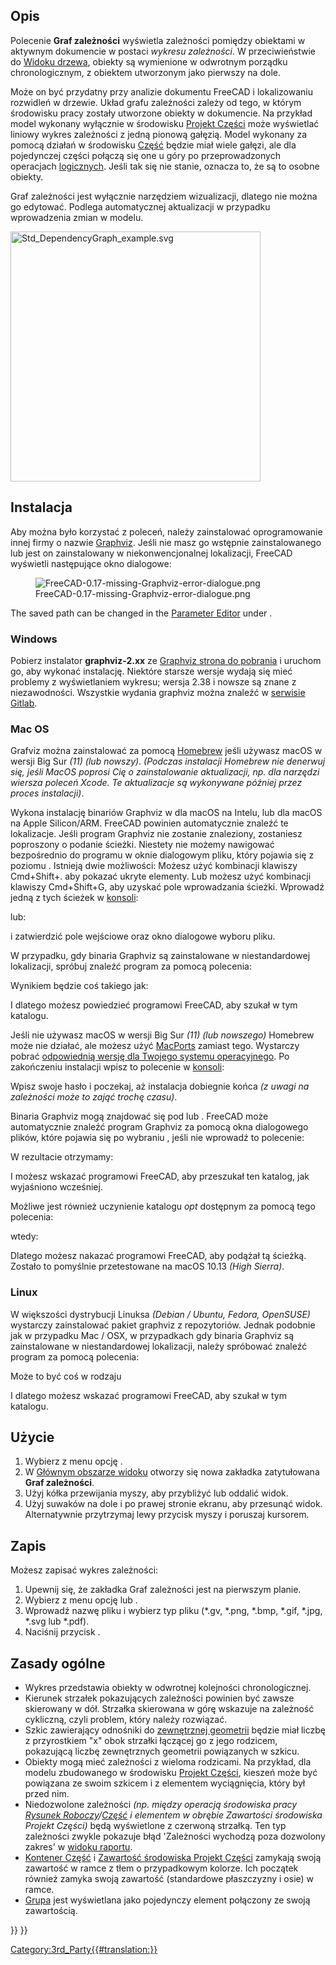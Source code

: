 <languages/>

{{Docnav/pl
|[[Std_SceneInspector/pl|Inspektor sceny]]
|[[Std_ExportDependencyGraph/pl|ExportDependencyGraph]]
|[[Std_Tools_Menu/pl|Std: Menu Przybory]]
|IconL=Std_SceneInspector.svg
|IconR=
|IconC=Freecad.svg
}}

{{GuiCommand/pl
|Name=Std DependencyGraph
|Name/pl=Std: Graf zależności
|MenuLocation=Przybory → Graf zależności ...
|Workbenches=wszystkie
|SeeAlso=[[Std_ExportDependencyGraph/pl|Std ExportDependencyGraph]]
}}

<span id="Description"></span>
==Opis==

Polecenie '''Graf zależności''' wyświetla zależności pomiędzy obiektami w aktywnym dokumencie w postaci ''wykresu zależności''. W przeciwieństwie do [[Tree_view/pl|Widoku drzewa]], obiekty są wymienione w odwrotnym porządku chronologicznym, z obiektem utworzonym jako pierwszy na dole.

Może on być przydatny przy analizie dokumentu FreeCAD i lokalizowaniu rozwidleń w drzewie. Układ grafu zależności zależy od tego, w którym środowisku pracy zostały utworzone obiekty w dokumencie. Na przykład model wykonany wyłącznie w środowisku [[PartDesign_Workbench/pl|Projekt Części]] może wyświetlać liniowy wykres zależności z jedną pionową gałęzią. Model wykonany za pomocą działań w środowisku [[Part_Workbench/pl|Część]] będzie miał wiele gałęzi, ale dla pojedynczej części połączą się one u góry po przeprowadzonych operacjach [[Part_Boolean/pl|logicznych]]. Jeśli tak się nie stanie, oznacza to, że są to osobne obiekty.

Graf zależności jest wyłącznie narzędziem wizualizacji, dlatego nie można go edytować. Podlega automatycznej aktualizacji w przypadku wprowadzenia zmian w modelu.

[[Image:Std_DependencyGraph_example.svg|400px]]
{{Caption|Przykład grafu zależności z korpusem Projekt Części po lewej stronie i obiektem utworzonym za pomocą operacji środowiska Część po prawej stronie.}}

<span id="Installation"></span>
==Instalacja== 

Aby można było korzystać z poleceń, należy zainstalować oprogramowanie innej firmy o nazwie [http://graphviz.org/ Graphviz]. Jeśli nie masz go wstępnie zainstalowanego lub jest on zainstalowany w niekonwencjonalnej lokalizacji, FreeCAD wyświetli następujące okno dialogowe:

[[File:FreeCAD-0.17-missing-Graphviz-error-dialogue.png]]

The saved path can be changed in the [[Std_DlgParameter|Parameter Editor]] under {{MenuCommand|BaseApp → Preferences → Paths → Graphviz}}.

===Windows=== 

Pobierz instalator '''graphviz-2.xx''' ze [https://graphviz.org/download/#windows Graphviz strona do pobrania] i uruchom go, aby wykonać instalację. Niektóre starsze wersje wydają się mieć problemy z wyświetlaniem wykresu; wersja 2.38 i nowsze są znane z niezawodności. Wszystkie wydania graphviz można znaleźć w [https://gitlab.com/graphviz/graphviz/-/releases serwisie Gitlab].

<span id="macOS"></span>
===Mac OS=== 

Grafviz można zainstalować za pomocą [https://brew.sh/ Homebrew] jeśli używasz macOS w wersji Big Sur ''(11) (lub nowszy)''. ''(Podczas instalacji Homebrew nie denerwuj się, jeśli MacOS poprosi Cię o zainstalowanie aktualizacji, np. dla narzędzi wiersza poleceń Xcode. Te aktualizacje są wykonywane później przez proces instalacji)''.

{{Code|lang=text|code=
brew install graphviz
}}

Wykona instalację binariów Graphviz w {{FileName|/usr/local/bin}} dla macOS na Intelu, lub {{FileName|/opt/homebrew}} dla macOS na Apple Silicon/ARM. FreeCAD powinien automatycznie znaleźć te lokalizacje. Jeśli program Graphviz nie zostanie znaleziony, zostaniesz poproszony o podanie ścieżki. Niestety nie możemy nawigować bezpośrednio do programu w oknie dialogowym pliku, który pojawia się z poziomu {{MenuCommand|Przybory → Graf zależności ...}}. Istnieją dwie możliwości: Możesz użyć kombinacji klawiszy Cmd+Shift+. aby pokazać ukryte elementy. Lub możesz użyć kombinacji klawiszy Cmd+Shift+G, aby uzyskać pole wprowadzania ścieżki. Wprowadź jedną z tych ścieżek w [https://en.wikipedia.org/wiki/Terminal_(macOS) konsoli]:

{{Code|lang=text|code=
/usr/local/bin
}}

lub:

{{Code|lang=text|code=
/opt/homebrew/bin
}}

i zatwierdzić pole wejściowe oraz okno dialogowe wyboru pliku.

W przypadku, gdy binaria Graphviz są zainstalowane w niestandardowej lokalizacji, spróbuj znaleźć program za pomocą polecenia:

{{Code|lang=text|code=
type dot
}}

Wynikiem będzie coś takiego jak: 

{{Code|lang=text|code=
dot is /usr/local/bin/dot
}}

I dlatego możesz powiedzieć programowi FreeCAD, aby szukał w tym katalogu.

Jeśli nie używasz macOS w wersji Big Sur ''(11) (lub nowszego)'' Homebrew może nie działać, ale możesz użyć [https://www.macports.org/index.php MacPorts] zamiast tego. Wystarczy pobrać [https://www.macports.org/install.php odpowiednią wersję dla Twojego systemu operacyjnego]. Po zakończeniu instalacji wpisz to polecenie w [https://en.wikipedia.org/wiki/Terminal_(macOS) konsoli]:

{{Code|lang=text|code=
sudo port install graphviz
}}

Wpisz swoje hasło i poczekaj, aż instalacja dobiegnie końca ''(z uwagi na zależności może to zająć trochę czasu)''.

Binaria Graphviz mogą znajdować się pod {{FileName|/usr/local/bin}} lub {{FileName|/opt/local/bin/dot}}. FreeCAD może automatycznie znaleźć program Graphviz za pomocą okna dialogowego plików, które pojawia się po wybraniu {{MenuCommand|Przybory → Graf zależności ...}}, jeśli nie wprowadź to polecenie:

{{Code|lang=text|code=
type dot
}}

W rezultacie otrzymamy:

{{Code|lang=text|code=
dot is /opt/local/bin/dot
}}

I możesz wskazać programowi FreeCAD, aby przeszukał ten katalog, jak wyjaśniono wcześniej.

Możliwe jest również uczynienie katalogu ''opt'' dostępnym za pomocą tego polecenia:

{{Code|lang=text|code=
defaults write com.apple.finder AppleShowAllFiles YES;
}}

wtedy:

{{Code|lang=text|code=
killall Finder /System/Library/CoreServices/Finder.app;
}}

Dlatego możesz nakazać programowi FreeCAD, aby podążał tą ścieżką. Zostało to pomyślnie przetestowane na macOS 10.13 ''(High Sierra)''.

===Linux=== 

W większości dystrybucji Linuksa ''(Debian / Ubuntu, Fedora, OpenSUSE)'' wystarczy zainstalować pakiet graphviz z repozytoriów. Jednak podobnie jak w przypadku Mac / OSX, w przypadkach gdy binaria Graphviz są zainstalowane w niestandardowej lokalizacji, należy spróbować znaleźć program za pomocą polecenia:

{{Code|lang=text|code=
type dot
}}

Może to być coś w rodzaju 

{{Code|lang=text|code=
dot is /usr/local/bin/dot
}}

I dlatego możesz wskazać programowi FreeCAD, aby szukał w tym katalogu.

<span id="Usage"></span>
==Użycie== 

# Wybierz z menu opcję {{MenuCommand|Przybory → [[Image:Std_DependencyGraph.svg|16px]] Graf zależności ...}}.
# W [[Main_view_area/pl|Głównym obszarze widoku]] otworzy się nowa zakładka zatytułowana '''Graf zależności'''.
# Użyj kółka przewijania myszy, aby przybliżyć lub oddalić widok.
# Użyj suwaków na dole i po prawej stronie ekranu, aby przesunąć widok. Alternatywnie przytrzymaj lewy przycisk myszy i poruszaj kursorem.

<span id="Save"></span>
==Zapis== 

Możesz zapisać wykres zależności:
# Upewnij się, że zakładka Graf zależności jest na pierwszym planie.
# Wybierz z menu opcję {{MenuCommand|Plik → [[Std_Save/pl|Zapisz]]}} lub {{MenuCommand|Plik → [[Std_SaveAs/pl|Zapisz jako]]}}.
# Wprowadź nazwę pliku i wybierz typ pliku (*.gv, *.png, *.bmp, *.gif, *.jpg, *.svg lub *.pdf).
# Naciśnij przycisk {{Button|Zapisz}}.

<span id="General_principles"></span>
==Zasady ogólne==

* Wykres przedstawia obiekty w odwrotnej kolejności chronologicznej.
* Kierunek strzałek pokazujących zależności powinien być zawsze skierowany w dół. Strzałka skierowana w górę wskazuje na zależność cykliczną, czyli problem, który należy rozwiązać.
* Szkic zawierający odnośniki do [[Sketcher_External/pl|zewnętrznej geometrii]] będzie miał liczbę z przyrostkiem "x" obok strzałki łączącej go z jego rodzicem, pokazującą liczbę zewnętrznych geometrii powiązanych w szkicu.
* Obiekty mogą mieć zależności z wieloma rodzicami. Na przykład, dla modelu zbudowanego w środowisku [[PartDesign_Workbench/pl|Projekt Części]], kieszeń może być powiązana ze swoim szkicem i z elementem wyciągnięcia, który był przed nim.
* Niedozwolone zależności ''(np. między operacją środowiska pracy [[Draft_Workbench/pl|Rysunek Roboczy]]/[[Part_Workbench/pl|Część]] i elementem w obrębie Zawartości środowiska Projekt Części)'' będą wyświetlone z czerwoną strzałką. Ten typ zależności zwykle pokazuje błąd 'Zależności wychodzą poza dozwolony zakres' w [[Report_view/pl|widoku raportu]].
* [[Std_Part/pl|Kontener Część]] i [[PartDesign_Body/pl|Zawartość środowiska Projekt Części]] zamykają swoją zawartość w ramce z tłem o przypadkowym kolorze. Ich początek również zamyka swoją zawartość (standardowe płaszczyzny i osie) w ramce.
* [[Std_Group/pl|Grupa]] jest wyświetlana jako pojedynczy element połączony ze swoją zawartością.


{{Docnav/pl
|[[Std_SceneInspector/pl|Inspektor sceny]]
|[[Std_ExportDependencyGraph/pl|ExportDependencyGraph]]
|[[Std_Tools_Menu/pl|Std: Menu Przybory]]
|IconL=Std_SceneInspector.svg
|IconR=
|IconC=Freecad.svg
}}

{{Std_Base_navi{{#translation:}}}}
{{Userdocnavi{{#translation:}}}}
[[Category:3rd_Party{{#translation:}}]]